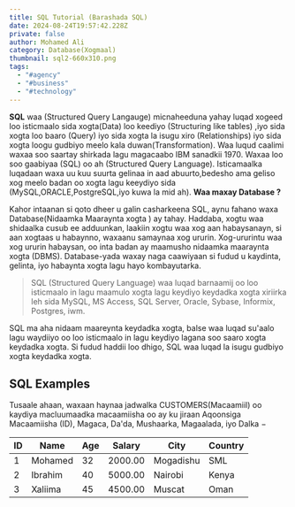 ```yaml
---
title: SQL Tutorial (Barashada SQL)
date: 2024-08-24T19:57:42.228Z
private: false
author: Mohamed Ali
category: Database(Xogmaal)
thumbnail: sql2-660x310.png
tags:
  - "#agency"
  - "#business"
  - "#technology"
---
```

**SQL** waa  (Structured Query Langauge) micnaheeduna yahay luqad  xogeed  loo isticmaalo sida xogta(Data)  loo keediyo (Structuring like tables) ,iyo sida xogta loo baaro (Query) iyo sida xogta la isugu xiro (Relationships) iyo sida xogta loogu gudbiyo meelo kala duwan(Transformation).
Waa luqud caalimi waxaa soo saartay shirkada lagu magacaabo IBM sanadkii 1970. Waxaa loo soo gaabiyaa (SQL) oo ah (Structured Query Language). Isticamaalka luqadaan waxa uu kuu suurta gelinaa in aad abuurto,bedesho ama geliso xog meelo badan oo xogta lagu keeydiyo sida (MySQL,ORACLE,PostgreSQL,iyo kuwa la mid ah).
 **Waa maxay Database ?**  

Kahor intaanan si qoto dheer u galin casharkeena SQL, aynu fahano waxa Database(Nidaamka Maaraynta xogta ) ay tahay.
Haddaba, xogtu waa shidaalka cusub ee adduunkan, laakiin xogtu waa xog aan habaysanayn, si aan xogtaas u habaynno, waxaanu samaynaa xog ururin. Xog-ururintu waa xog ururin habaysan, oo inta badan ay maamusho nidaamka maaraynta xogta (DBMS). Database-yada waxay naga caawiyaan si fudud u kaydinta, gelinta, iyo habaynta xogta lagu hayo kombayutarka.

> <!--StartFragment-->
>
> SQL (Structured Query Language) waa luqad barnaamij oo loo isticmaalo in lagu maamulo xogta lagu keydiyo keydadka xogta xiriirka leh sida MySQL, MS Access, SQL Server, Oracle, Sybase, Informix, Postgres, iwm.
>
> <!--EndFragment-->



<!--StartFragment-->

SQL ma aha nidaam maareynta keydadka xogta, balse waa luqad su'aalo lagu waydiiyo oo loo isticmaalo in lagu keydiyo lagana soo saaro xogta keydadka xogta. Si fudud haddii loo dhigo, SQL waa luqad la isugu gudbiyo xogta keydadka xogta.

<!--EndFragment-->



<!--StartFragment-->

## SQL Examples

<!--EndFragment--><!--StartFragment-->

Tusaale ahaan, waxaan haynaa jadwalka CUSTOMERS(Macaamiil) oo kaydiya macluumaadka macaamiisha oo ay ku jiraan Aqoonsiga Macaamiisha (ID), Magaca, Da'da, Mushaarka, Magaalada, iyo Dalka −

<!--EndFragment-->

<!--StartFragment-->

| ID  | Name     | Age | Salary  | City      | Country |
| --- | -------- | --- | ------- | --------- | ------- |
| 1   | Mohamed  | 32  | 2000.00 | Mogadishu | S﻿ML    |
| 2   | Ibrahim  | 40  | 5000.00 | N﻿airobi  | Kenya   |
| 3   | X﻿aliima | 45  | 4500.00 | Muscat    | Oman    |

<!--EndFragment-->